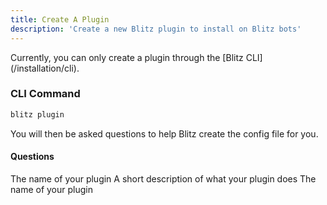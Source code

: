 ```yaml
---
title: Create A Plugin
description: 'Create a new Blitz plugin to install on Blitz bots'
---
```


<Info>
Currently, you can only create a plugin through the [Blitz CLI](/installation/cli).
</Info>

### CLI Command
```bash Terminal
blitz plugin
```
You will then be asked questions to help Blitz create the config file for you.

#### Questions

<ParamField path="Name" type="string" required>
  The name of your plugin
</ParamField>

<ParamField path="Description" type="string" required>
  A short description of what your plugin does
</ParamField>


<ParamField path="Version" type="number" required>
  The name of your plugin
</ParamField>